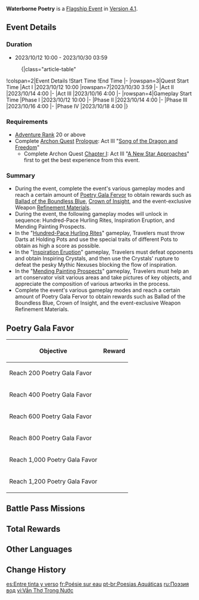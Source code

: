 {{Event Tabs
|subpage1 = Hundred-Pace Hurling Rites
|subpage2 = Inspiration Eruption
|subpage3 = Mending Painting Prospects
}}
{{Event
|name              = Waterborne Poetry
|image             = Waterborne Poetry.png
|type              = In-Game
|group             = Flagship
|time_known        = yes
|time_start        = 2023-10-12 10:00:00
|time_end          = 2023-10-30 03:59:59
|link              = https://www.hoyolab.com/article/22226101
|link2             = https://genshin.hoyoverse.com/en/news/detail/113261
|reward            = Ballad of the Boundless Blue
|rewardType        = Weapon
|characters        = Jochen; Aunt Qiao; Pops Zhou; Huanxi
}}
{{Description|People pass to and fro beneath the [[Stone Gate]], and the scent of [[Dandelion Wine]] drifts in the air alongside laughter and cheer. The wending water and wafting winds greet the start of a adventure with friends.}}
'''Waterborne Poetry''' is a [[Flagship Event]] in [[Version 4.1]].

==Event Details==
===Duration===
* 2023/10/12 10:00 - 2023/10/30 03:59
:{|class="article-table"
!colspan=2|Event Details 
!Start Time 
!End Time
|-
|rowspan=3|Quest Start Time
|Act I
|2023/10/12 10:00
|rowspan=7|2023/10/30 3:59
|-
|Act II
|2023/10/14 4:00
|-
|Act III
|2023/10/16 4:00
|-
|rowspan=4|Gameplay Start Time
|Phase I
|2023/10/12 10:00 
|-
|Phase II
|2023/10/14 4:00 
|-
|Phase III
|2023/10/16 4:00 
|-
|Phase IV
|2023/10/18 4:00
|}
===Requirements===
* [[Adventure Rank]] 20 or above
* Complete [[Archon Quest]] [[Prologue]]: Act III "[[Song of the Dragon and Freedom]]"
** Complete Archon Quest [[Chapter I]]: Act III "[[A New Star Approaches]]" first to get the best experience from this event.

===Summary===
* During the event, complete the event's various gameplay modes and reach a certain amount of [[Poetry Gala Fervor]] to obtain rewards such as [[Ballad of the Boundless Blue]], [[Crown of Insight]], and the event-exclusive Weapon [[Refinement Material]]s.
* During the event, the following gameplay modes will unlock in sequence: Hundred-Pace Hurling Rites, Inspiration Eruption, and Mending Painting Prospects.
* In the "[[Waterborne Poetry/Hundred-Pace Hurling Rites|Hundred-Pace Hurling Rites]]" gameplay, Travelers must throw Darts at Holding Pots and use the special traits of different Pots to obtain as high a score as possible.
* In the "[[Waterborne Poetry/Inspiration Eruption|Inspiration Eruption]]" gameplay, Travelers must defeat opponents and obtain Inspiring Crystals, and then use the Crystals' rupture to defeat the pesky Mythic Nexuses blocking the flow of inspiration.
* In the "[[Waterborne Poetry/Mending Painting Prospects|Mending Painting Prospects]]" gameplay, Travelers must help an art conservator visit various areas and take pictures of key objects, and appreciate the composition of various artworks in the process.
* Complete the event's various gameplay modes and reach a certain amount of Poetry Gala Fervor to obtain rewards such as Ballad of the Boundless Blue, Crown of Insight, and the event-exclusive Weapon Refinement Materials.

==Poetry Gala Favor==
{|class="article-table"
!Objective
!Reward
|-
|Reach 200 Poetry Gala Favor
|{{Card|Ballad of the Boundless Blue|1}}
|-
|Reach 400 Poetry Gala Favor
|{{Card|Dandelion Bookmark|1}}{{Card|Boreal Wolf's Broken Fang|4}}
|-
|Reach 600 Poetry Gala Favor
|{{Card|Dandelion Bookmark|1}}{{Card|Shackles of the Dandelion Gladiator|4}}
|-
|Reach 800 Poetry Gala Favor
|{{Card|Dandelion Bookmark|1}}{{Card|Relic from Guyun|4}}
|-
|Reach 1,000 Poetry Gala Favor
|{{Card|Dandelion Bookmark|1}}{{Card|Mist Veiled Gold Elixir|4}}
|-
|Reach 1,200 Poetry Gala Favor
|{{Card|Crown of Insight|1}}{{Card|Blueprint: Splendrous Night: Overflowing Light|1}}
|}

==Battle Pass Missions==
{{Battle Pass Missions
|name     = Falling Star
|mission1 = {{Color|[Event]}} Reach a score of 1,000 in "Deep Contemplation" in "Inspiration Eruption" of the "Waterborne Poetry" event
|exp1     = 1,200
|mission2 = {{Color|[Event]}} Reach a score of 800 in "Hundred-Pace Hurling Rites: III" in "Hundred-Pace Hurling Rites" of the "Waterborne Poetry" event
|exp2     = 1,500
|mission3 = {{Color|[Event]}} Find the needed key scenery for the painting "Gazing Into the Distance" in "Mending Painting Prospects" of the "Waterborne Poetry" event
|exp3     = 1,500
|mission4 = {{Color|[Event]}} Reach a total of 1,000 Poetry Gala Fervor in the "Waterborne Poetry" event
|exp4     = 1,500
}}

==Total Rewards==
{{Event Rewards
|Primogem                                = 990
|Mora                                    = 1,380,000
|Crown of Insight                        = 1
|Ballad of the Boundless Blue            = 1
|Dandelion Bookmark                      = 4
|Adventurer's Experience                 = 12
|Hero's Wit                              = 45
|Mystic Enhancement Ore                  = 90
|Heart of Clear Springs (Furnishing)     = 1
|Splendrous Night: Overflowing Light     = 1
|Debris of Decarabian's City             = 6
|Boreal Wolf's Cracked Tooth             = 6
|Boreal Wolf's Broken Fang               = 4
|Chains of the Dandelion Gladiator       = 6
|Shackles of the Dandelion Gladiator     = 4
|Lustrous Stone from Guyun               = 6
|Relic from Guyun                        = 4
|Mist Veiled Mercury Elixir              = 6
|Mist Veiled Gold Elixir                 = 4
|Piece of Aerosiderite                   = 6
|Guide to Freedom                        = 6
|Guide to Resistance                     = 6
|Guide to Ballad                         = 6
|Guide to Prosperity                     = 6
|Guide to Diligence                      = 6
|Guide to Gold                           = 6
|sort                                    = Primogem,Mora,Crown of Insight,Ballad of the Boundless Blue,Dandelion Bookmark,Adventurer's Experience,Hero's Wit,Mystic Enhancement Ore,Heart of Clear Springs (Furnishing),Splendrous Night: Overflowing Light,Debris of Decarabian's City,Boreal Wolf's Cracked Tooth,Boreal Wolf's Broken Fang,Chains of the Dandelion Gladiator,Shackles of the Dandelion Gladiator,Lustrous Stone from Guyun,Relic from Guyun,Mist Veiled Mercury Elixir,Mist Veiled Gold Elixir,Piece of Aerosiderite,Guide to Freedom,Guide to Resistance,Guide to Ballad,Guide to Prosperity,Guide to Diligence,Guide to Gold
}}
{{Event Rewards
|type               = Event Items
|Poetry Gala Fervor = 1440
|sort               = Poetry Gala Fervor
}}


==Other Languages==
{{Other Languages
|en      = Waterborne Poetry
|zhs     = 游水酝诗籍
|zhs_rm  = Yóushuǐ Yùn Shījí
|zht     = 遊水醞詩籍
|zht_rm  = Yóushuǐ Yùn Shījí
|zh_tl   = Poetry Brewed Whilst Roaming Waters
|ja      = 流れゆく水に詩を紡いで
|ja_rm   = Nagareyuku Mizu ni Shi wo Tsumuide{{Assumed}}
|ja_tl   = Weaving Poetry on the Flowing Water
|ko      = 흐르는 물로 빚은 시
|ko_tl   = 
|es      = Entre tinta y versos
|es_tl   = Between Ink and Verses
|fr      = Poésie sur eau
|fr_tl   = Poetry Upon the Water
|ru      = Поэзия вод
|ru_tl   = Poetry of Water
|th      = ลำนำแห่งธารา
|th_rm   = 
|th_tl   = 
|vi      = Vần Thơ Trong Nước
|vi_tl   = 
|de      = Ausflug der Poesie
|de_tl   = Excursion of Poetry
|id      = Puisi Lintas Samudra
|id_tl   = Poetry Across the Ocean
|pt      = Poesias Aquáticas
|pt_tl   = 
|tr      = Sudan Şiirler
|tr_tl   = 
|it      = Rime d'acqua
|it_tl   = 
}}

==Change History==
{{Change History|4.1}}

[[es:Entre tinta y verso]]
[[fr:Poésie sur eau]]
[[pt-br:Poesias Aquáticas]]
[[ru:Поэзия вод]]
[[vi:Vần Thơ Trong Nước]]